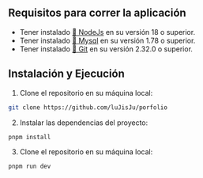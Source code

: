 ## Requisitos para correr la aplicación

- Tener instalado [🔗 NodeJs](https://link-url-here.org) en su versión 18 o superior.
- Tener instalado [🔗 Mysql](https://link-url-here.org) en su versión 1.78 o superior.
- Tener instalado [🔗 Git](https://link-url-here.org) en su versión 2.32.0 o superior.

## Instalación y <b class='dg'>Ejecución</b>

1. Clone el repositorio en su máquina local:

```bash
git clone https://github.com/luJisJu/porfolio
```

2. Instalar las dependencias del proyecto:

```bash
pnpm install
```

3. Clone el repositorio en su máquina local:

```bash
pnpm run dev
```
